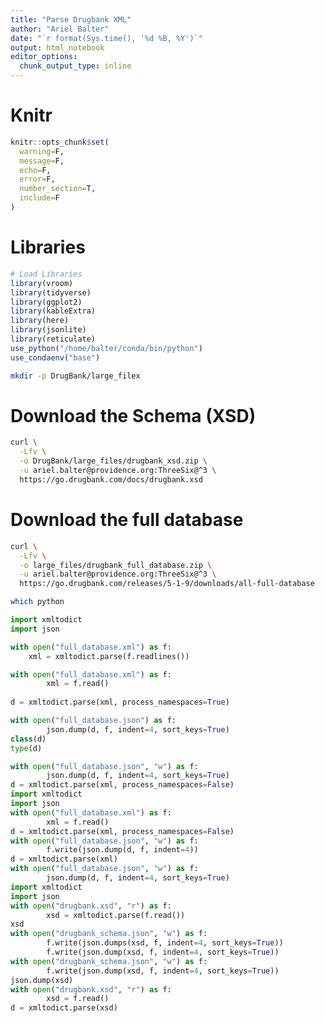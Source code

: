 ```yaml
---
title: "Parse Drugbank XML"
author: "Ariel Balter"
date: "`r format(Sys.time(), '%d %B, %Y')`"
output: html_notebook
editor_options: 
  chunk_output_type: inline
---
```


# Knitr
```r
knitr::opts_chunk$set(
  warning=F,
  message=F,
  echo=F,
  error=F,
  number_section=T,
  include=F
)
```

# Libraries
```r
# Load Libraries
library(vroom)
library(tidyverse)
library(ggplot2)
library(kableExtra)
library(here)
library(jsonlite)
library(reticulate)
use_python("/home/balter/conda/bin/python")
use_condaenv("base")
```
```bash
mkdir -p DrugBank/large_filex
```


# Download the Schema (XSD)
```bash
curl \
  -Lfv \
  -o DrugBank/large_files/drugbank_xsd.zip \
  -u ariel.balter@providence.org:ThreeSix@^3 \
  https://go.drugbank.com/docs/drugbank.xsd
```

# Download the full database
```bash
curl \
  -Lfv \
  -o large_files/drugbank_full_database.zip \
  -u ariel.balter@providence.org:ThreeSix@^3 \
  https://go.drugbank.com/releases/5-1-9/downloads/all-full-database
```


```bash
which python
```

```python
import xmltodict
import json
```

```python
with open("full_database.xml") as f:
    xml = xmltodict.parse(f.readlines())

with open("full_database.xml") as f:
        xml = f.read()
        
d = xmltodict.parse(xml, process_namespaces=True)

with open("full_database.json") as f:
        json.dump(d, f, indent=4, sort_keys=True)
class(d)
type(d)

with open("full_database.json", "w") as f:
        json.dump(d, f, indent=4, sort_keys=True)
d = xmltodict.parse(xml, process_namespaces=False)
import xmltodict
import json
with open("full_database.xml") as f:
        xml = f.read()
d = xmltodict.parse(xml, process_namespaces=False)
with open("full_database.json", "w") as f:
        f.write(json.dump(d, f, indent=4))
d = xmltodict.parse(xml)
with open("full_database.json", "w") as f:
        json.dump(d, f, indent=4, sort_keys=True)
import xmltodict
import json
with open("drugbank.xsd", "r") as f:
        xsd = xmltodict.parse(f.read())
xsd
with open("drugbank_schema.json", "w") as f:
        f.write(json.dumps(xsd, f, indent=4, sort_keys=True))
        f.write(json.dump(xsd, f, indent=4, sort_keys=True))
with open("drugbank_schema.json", "w") as f:
        f.write(json.dump(xsd, f, indent=4, sort_keys=True))
json.dump(xsd)
with open("drugbank.xsd", "r") as f:
        xsd = f.read()
d = xmltodict.parse(xsd)
```





